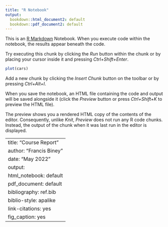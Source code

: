 ```yaml
---
title: "R Notebook"
output:
  bookdown::html_document2: default
  bookdown::pdf_document2: default
---
```


This is an [R Markdown](http://rmarkdown.rstudio.com) Notebook. When you execute code within the notebook, the results appear beneath the code. 

Try executing this chunk by clicking the *Run* button within the chunk or by placing your cursor inside it and pressing *Ctrl+Shift+Enter*. 

```r
plot(cars)
```

Add a new chunk by clicking the *Insert Chunk* button on the toolbar or by pressing *Ctrl+Alt+I*.

When you save the notebook, an HTML file containing the code and output will be saved alongside it (click the *Preview* button or press *Ctrl+Shift+K* to preview the HTML file).

The preview shows you a rendered HTML copy of the contents of the editor. Consequently, unlike *Knit*, *Preview* does not run any R code chunks. Instead, the output of the chunk when it was last run in the editor is displayed.




---
title: "Course Report"
author: "Francis Biney"
date: "May 2022"
output:
  html_notebook: default
  pdf_document: default
bibliography: ref.bib
biblio-style: apalike
link-citations: yes
fig_caption: yes
---
